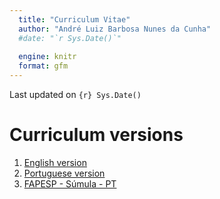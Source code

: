 ```yaml
---
  title: "Curriculum Vitae"
  author: "André Luiz Barbosa Nunes da Cunha"
  #date: "`r Sys.Date()`"
  
  engine: knitr
  format: gfm
---
```


Last updated on `{r} Sys.Date()`

# Curriculum versions

1. [English version](curriculum_EN.md)
2. [Portuguese version](curriculum_PT.md)
<!-- 3. [FAPESP - Sumula - EN]() -->
4. [FAPESP - Súmula - PT](SumulaFAPESP_PT.md)
